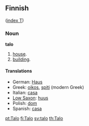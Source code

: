 ==Finnish==
([[Wiktionary:Finnish_index_t|index T]])

===Noun===
'''talo'''
# [[house]].
# [[building]].

====Translations====
*German: [[Haus]]
*Greek: [[oikos]], [[spiti]] (modern Greek)
*Italian: [[casa]]
*[[Low Saxon]]: [[huus]]
*Polish: [[dom]]
*Spanish: [[casa]]

[[pt:Talo]]
[[fi:Talo]]
[[sv:talo]]
[[th:Talo]]